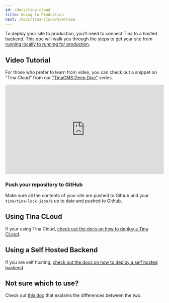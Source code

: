 ```yaml
---
id: /docs/tina-cloud
title: Going to Production
next: /docs/tina-cloud/overview
---
```


To deploy your site to production, you'll need to connect Tina to a hosted backend. This doc will walk you through the steps to get your site from [running locally to running for production](/docs/tina-cloud/faq/#what-is-local-mode-vs-prod-mode).

<!-- Tina's GraphQL Content API is flexible, in that it can be run locally using the Tina CLI ("Local Mode") which persists changes to the local file system, or your site can talk to a hosted content API in a production environment ("Prod Mode"), which persists changes to your GitHub repository. -->

## Video Tutorial

For those who prefer to learn from video, you can check out a snippet on "Tina Cloud" from our ["TinaCMS Deep Dive"](https://www.youtube.com/watch?v=PcgnJDILv4w\&list=PLPar4H9PHKVqoCwZy79PHr8-W_vA3lAOB\&pp=iAQB) series.

<div style="position:relative;padding-top:56.25%;">
  <iframe width="560" frameborder="0" allowfullscreen
      style="position:absolute;top:0;left:0;width:100%;height:100%;" src="https://www.youtube.com/embed/r9vzL_8PEW8?start=39" title="TinaCMS Deep Dive (Going To Production)" allow="accelerometer; autoplay; clipboard-write; encrypted-media; gyroscope; picture-in-picture; web-share">
  </iframe>
</div>

### Push your repository to GitHub

Make sure all the contents of your site are pushed to Github and your `tina/tina-lock.json` is up to date and pushed to Github.

## Using Tina CLoud

If your using Tina Cloud, [check out the docs on how to deploy a Tina CLoud](/docs/tina-cloud/overview).

## Using a Self Hosted Backend

If you are self hosting, [check out the docs on how to deploy a self hosted backend](/docs/self-hosted/overview).

## Not sure which to use?

<!-- TODO: Maybe this should link to a different expiation -->

Check out [this doc](/docs/tina-cloud/faq#what-is-tina-cloud) that explains the differences between the two.
